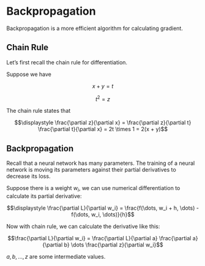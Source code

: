 # Backpropagation

Backpropagation is a more efficient algorithm for calculating gradient.


## Chain Rule

Let's first recall the chain rule for differentiation.

Suppose we have

$$x + y = t$$

$$t^2 = z$$

The chain rule states that

$$\displaystyle \frac{\partial z}{\partial x} =
\frac{\partial z}{\partial t} \frac{\partial t}{\partial x} =
2t \times 1 = 2(x + y)$$


## Backpropagation

Recall that a neural network has many parameters. The training of a neural network is moving its parameters against their partial derivatives to decrease its loss.

Suppose there is a weight $w_i$, we can use numerical differentiation to calculate its partial derivative:

$$\displaystyle \frac{\partial L}{\partial w_i} =
\frac{f(\dots, w_i + h, \dots) - f(\dots, w_i, \dots)}{h}$$

Now with chain rule, we can calculate the derivative like this:

$$\frac{\partial L}{\partial w_i} =
\frac{\partial L}{\partial a} \frac{\partial a}{\partial b}
\dots \frac{\partial z}{\partial w_i}$$

$a, b, \dots, z$ are some intermediate values.
